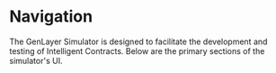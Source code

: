 # Navigation

The GenLayer Simulator is designed to facilitate the development and testing of Intelligent Contracts. Below are the primary sections of the simulator's UI.


<Cards>
 <Card title="Load Contract" href="/simulator/usage-and-interaction/loading-contract" />
  <Card title="Deploy Contract" href="/simulator/usage-and-interaction/deploying-contract" />
  <Card title="Contract State" href="/simulator/usage-and-interaction/contract-state" />
  <Card title="Execute Transaction" href="/simulator/usage-and-interaction/execute-transaction"/>
  <Card  title="Node Logs" href="/simulator/usage-and-interaction/monitoring-node-logs" />
  <Card title="Validators" href="/simulator/usage-and-interaction/validators" />
</Cards>






